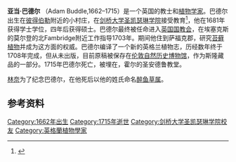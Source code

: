 '''亚当·巴德尔''' （Adam Buddle,1662–1715）是一个英国的教士和[[植物学家|植物学家]]。巴德尔出生在[[彼得伯勒|彼得伯勒]]附近的小村庄，在[[剑桥大学圣凯瑟琳学院|剑桥大学圣凯瑟琳学院]]接受教育<ref>{{Venn|id=BDL678A|name=Buddle, Adam}}</ref>，他在1681年获得学士学位，四年后获得硕士。巴德尔最终被任命进入[[英国国教会|英国国教会]]，在埃塞克斯的莫尔登的北Fambridge附近工作指导1703年。期间他住到萨福克郡，研究[[苔藓植物|苔藓植物]]并成为这方面的权威。巴德尔编译了一个新的英格兰植物志，历经数年终于1708年完成，但从未出版，目前原稿被保存在[[自然史博物馆_(伦敦)|伦敦自然历史博物馆]]，作为斯隆藏品的一部分。1715年巴德尔死亡，被埋在，霍尔的圣安德鲁教堂。

[[林奈|林奈]]为了纪念巴德尔，在他死后以他的姓氏命名[[醉鱼草属|醉鱼草属]]。

{{botanist|Buddle|Buddle, Adam}}

== 参考资料 ==
{{reflist}}

{{Authority control}}
{{DEFAULTSORT:Buddle, Adam}}
[[Category:1662年出生|Category:1662年出生]]
[[Category:1715年逝世|Category:1715年逝世]]
[[Category:剑桥大学圣凯瑟琳学院校友|Category:剑桥大学圣凯瑟琳学院校友]]
[[Category:英格蘭植物學家|Category:英格蘭植物學家]]